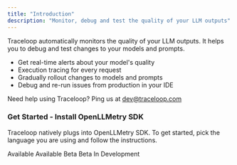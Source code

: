 ```yaml
---
title: "Introduction"
description: "Monitor, debug and test the quality of your LLM outputs"
---
```


Traceloop automatically monitors the quality of your LLM outputs. It helps you to debug and test changes to your models and prompts.

- Get real-time alerts about your model's quality
- Execution tracing for every request
- Gradually rollout changes to models and prompts
- Debug and re-run issues from production in your IDE

Need help using Traceloop? Ping us at dev@traceloop.com

### Get Started - Install OpenLLMetry SDK

Traceloop natively plugs into OpenLLMetry SDK. To get started, pick the language you are using and follow the instructions.

<CardGroup cols={3}>
  <Card title="Python" icon="python" href="/openllmetry/getting-started-python">
    Available
  </Card>
  <Card
    title="Javascript / Typescript"
    icon="node"
    href="/openllmetry/getting-started-ts"
  >
    Available
  </Card>
  <Card title="Go" icon="golang" href="/openllmetry/getting-started-go">
    Beta
  </Card>
  <Card title="Ruby" icon="gem" href="/openllmetry/getting-started-ruby">
    Beta
  </Card>
  <Card title="Java" icon="java">
    In Development
  </Card>
</CardGroup>
